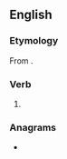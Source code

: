 ==English==

===Etymology===
From {{suffix|en|save|eth}}.

===Verb===
{{head|en|verb form}}

# {{en-archaic third-person singular of|save}}

===Anagrams===
* {{anagrams|en|a=aehstv|Shevat|Vaeths|havest|thaves}}